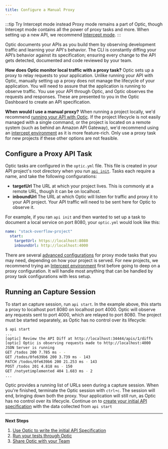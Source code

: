 ```yaml
---
title: Configure a Manual Proxy
---
```


:::tip Try Intercept mode instead
Proxy mode remains a part of Optic, though Intercept mode contains all the power of proxy tasks and more. When setting up a new API, we recommend [Intercept mode](/docs/get-started/config/intercept).
:::

Optic documents your APIs as you build them by observing development traffic and learning your API's behavior. The CLI is constantly diffing your API’s behavior against its specification; ensuring every change to the API gets detected, documented and code reviewed by your team.

**How does Optic monitor local traffic with a proxy task?** Optic sets up a proxy to relay requests to your application. Unlike running your API with Optic, manually setting up a proxy does not manage the lifecycle of your application. You will need to assure that the application is running to observe traffic. You use your API through Optic, and Optic observes the requests and responses. These are presented to you in the Optic Dashboard to create an API specification.

**When would I use a manual proxy?** When running a project locally, we'd recommend [running your API with Optic](/docs/get-started/config/run-with-optic). If the project lifecycle is not easily managed with a single command, or the project is located on a remote system (such as behind an Amazon API Gateway), we'd recommend using an [intercept environment](/docs/get-started/config/intercept) as it is more feature-rich. Only use a proxy task for new projects if these other options are not feasible.

## Configure a Proxy API Task

Optic tasks are configured in the `optic.yml` file. This file is created in your API project's root directory when you run [`api init`](/docs/). Tasks each require a name, and take the following configurations:

- **targetUrl** The URL at which your project lives. This is commonly at a remote URL, though it can be on localhost.
- **inboundUrl** The URL at which Optic will listen for traffic and proxy it to your API project. Your API traffic will need to be sent here for Optic to observe it.

For example, if you ran `api init` and then wanted to set up a task to document a local service on port 8080, your `optic.yml` would look like this:

``` yaml
name: "stack-overflow-project"
  start:
    targetUrl: https://localhost:8080
    inboundUrl: http://localhost:4000
```

There are several [advanced configurations](/docs/using/advanced-configuration) for proxy mode tasks that you may need, depending on how your project is served. For new projects, we recommend trying an [Intercept environment](/docs/get-started/config/intercept) first before going to deep on a proxy configuration. It will handle most anything that can be handled by proxy task configurations with less setup.

## Running an Capture Session

To start an capture session, run `api start`. In the example above, this starts a proxy to localhost port 8080 on localhost port 4000. Optic will observe any requests sent to port 4000, which are relayed to port 8080. The project must be started separately, as Optic has no control over its lifecycle:

```bash
$ api start
...
[optic] Review the API Diff at http://localhost:34444/apis/1/diffs
[optic] Optic is observing requests made to http://localhost:4000
JSON Server is running
GET /todos 200 7.785 ms - -
GET /todos/0fe639b6 200 3.739 ms - 143
PATCH /todos/0fe639b6 200 21.253 ms - 143
POST /todos 201 4.818 ms - 150
GET /notyetimplemented 404 1.683 ms - 2
...
```

Optic provides a running list of URLs seen during a capture session. When you're finished, terminate the Optic session with `ctrl+c`. The session will end, bringing down both the proxy. Your application will still run, as Optic has no control over its lifecycle. Continue on to [create your initial API specification](/docs/using/baseline) with the data collected from `api start`

---

**Next Steps**
1. [Use Optic to write the initial API Specification](/docs/using/baseline)
2. [Run your tests through Optic](/docs/get-started/testing)
3. [Share Optic with your Team](/docs/using/share-with-team)
